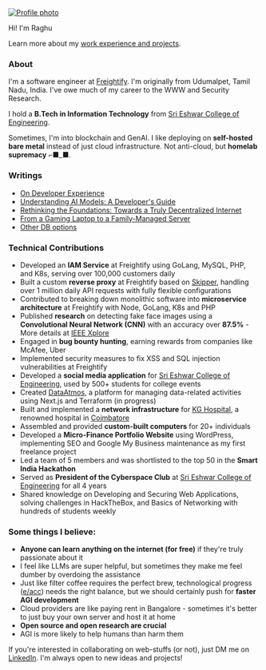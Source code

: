 
<NameTransition />

<div className="sm:block hidden">
  <a href={siteConfig.social.github} target="_blank">
    <Image
      src="/profile.jpg"
      alt="Profile photo"
      className="rounded-full bg-gray-100 block  lg:mb-5 mb-10 mx-auto sm:float-right sm:ml-5 sm:mb-5 grayscale hover:grayscale-0"
      unoptimized
      width={160}
      height={160}
      priority
    />
  </a>
</div>

Hi! I'm Raghu <WavingHand />

Learn more about my [work experience and projects](/work).

### About

I'm a software engineer at [Freightify](https://www.freightify.com/). I'm originally from Udumalpet, Tamil Nadu, India. I've owe much of my career to the WWW and Security Research.

I hold a **B.Tech in Information Technology** from [Sri Eshwar College of Engineering](https://sece.ac.in/).

Sometimes, I'm into blockchain and GenAI. I like deploying on **self-hosted bare metal** instead of just cloud infrastructure. Not anti-cloud, but **homelab supremacy** ⌐■_■.

### Writings
- [On Developer Experience](/b/mantras)
- [Understanding AI Models: A Developer's Guide](/b/ai)
- [Rethinking the Foundations: Towards a Truly Decentralized Internet](/b/decentralization)
- [From a Gaming Laptop to a Family-Managed Server](/b/homelab)
- [Other DB options](/b/db)

### Technical Contributions

- Developed an **IAM Service** at Freightify using GoLang, MySQL, PHP, and K8s, serving over 100,000 customers daily
- Built a custom **reverse proxy** at Freightify based on [Skipper](https://opensource.zalando.com/skipper/), handling over 1 million daily API requests with fully flexible configurations
- Contributed to breaking down monolithic software into **microservice architecture** at Freightify with Node, GoLang, K8s and PHP
- Published **research** on detecting fake face images using a **Convolutional Neural Network (CNN)** with an accuracy over **87.5%** - More details at [IEEE Xplore](https://ieeexplore.ieee.org/document/10046797)
- Engaged in **bug bounty hunting**, earning rewards from companies like McAfee, Uber
- Implemented security measures to fix XSS and SQL injection vulnerabilities at Freightify
- Developed a **social media application** for [Sri Eshwar College of Engineering](https://sece.ac.in/), used by 500+ students for college events
- Created [DataAtmos](https://dev.dataatmos.com/), a platform for managing data-related activities using Next.js and Terraform (in progress)
- Built and implemented a **network infrastructure** for [KG Hospital](https://www.kghospital.com/), a renowned hospital in [Coimbatore](https://www.google.com/search?q=coimbatore)
- Assembled and provided **custom-built computers** for 20+ individuals
- Developed a **Micro-Finance Portfolio Website** using WordPress, implementing SEO and Google My Business maintenance as my first freelance project
- Led a team of 5 members and was shortlisted to the top 50 in the **Smart India Hackathon**
- Served as **President of the Cyberspace Club** at [Sri Eshwar College of Engineering](https://sece.ac.in/) for all 4 years
- Shared knowledge on Developing and Securing Web Applications, solving challenges in HackTheBox, and Basics of Networking with hundreds of students weekly

### Some things I believe:

- **Anyone can learn anything on the internet (for free)** if they're truly passionate about it
- I feel like LLMs are super helpful, but sometimes they make me feel dumber by overdoing the assistance
- Just like filter coffee requires the perfect brew, technological progress ([e/acc](https://en.wikipedia.org/wiki/Effective_accelerationism)) needs the right balance, but we should certainly push for **faster AGI development**
- Cloud providers are like paying rent in Bangalore - sometimes it's better to just buy your own server and host it at home
- **Open source and open research are crucial**
- AGI is more likely to help humans than harm them

If you're interested in collaborating on web-stuffs (or not), just DM me on [LinkedIn](https://www.linkedin.com/in/raghunandhanvr/). I'm always open to new ideas and projects!

<div className="mt-8 text-gray-400">
  <div className="grid grid-cols-6 gap-4 lg:hidden">
    <SiGoland size={24} />
    <SiTypescript size={24} />
    <SiPhp size={24} />
    <SiJavascript size={24} />
    <SiPython size={24} />
    <SiSolidity size={24} />
    <SiAmazon size={24} />
    <SiApachekafka size={24} />
    <SiLinux size={24} />
    <SiTerraform size={24} />
    <SiGit size={24} />
    <SiBurpsuite size={24} />
    <SiWireshark size={24} />
    <SiPostgresql size={24} />
    <SiMysql size={24} />
    <SiMongodb size={24} />
    <SiBitcoin size={24} />
    <SiEthereum size={24} />
  </div>
  <div className="hidden lg:flex justify-center space-x-4">
    <SiGoland size={24} />
    <SiTypescript size={24} />
    <SiPhp size={24} />
    <SiJavascript size={24} />
    <SiPython size={24} />
    <SiSolidity size={24} />
    <SiAmazon size={24} />
    <SiApachekafka size={24} />
    <SiLinux size={24} />
    <SiTerraform size={24} />
    <SiGit size={24} />
    <SiBurpsuite size={24} />
    <SiWireshark size={24} />
    <SiPostgresql size={24} />
    <SiMysql size={24} />
    <SiMongodb size={24} />
    <SiBitcoin size={24} />
    <SiEthereum size={24} />
  </div>
</div>